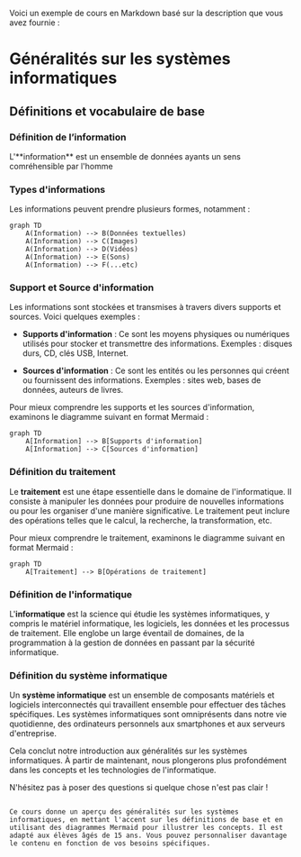 Voici un exemple de cours en Markdown basé sur la description que vous avez fournie :

# Généralités sur les systèmes informatiques

## Définitions et vocabulaire de base

### Définition de l’information

<div class="rounded-md border border-blue-500 bg-blue-50 p-2">
  L'**information** est un ensemble de données ayants un sens comréhensible par
  l'homme
</div>

### Types d'informations

Les informations peuvent prendre plusieurs formes, notamment :

```mermaid
graph TD
    A(Information) --> B(Données textuelles)
    A(Information) --> C(Images)
    A(Information) --> D(Vidéos)
    A(Information) --> E(Sons)
    A(Information) --> F(...etc)
```

### Support et Source d'information

Les informations sont stockées et transmises à travers divers supports et sources. Voici quelques exemples :

- **Supports d'information** : Ce sont les moyens physiques ou numériques utilisés pour stocker et transmettre des informations. Exemples : disques durs, CD, clés USB, Internet.

- **Sources d'information** : Ce sont les entités ou les personnes qui créent ou fournissent des informations. Exemples : sites web, bases de données, auteurs de livres.

Pour mieux comprendre les supports et les sources d'information, examinons le diagramme suivant en format Mermaid :

```mermaid
graph TD
    A[Information] --> B[Supports d'information]
    A[Information] --> C[Sources d'information]
```

### Définition du traitement

Le **traitement** est une étape essentielle dans le domaine de l'informatique. Il consiste à manipuler les données pour produire de nouvelles informations ou pour les organiser d'une manière significative. Le traitement peut inclure des opérations telles que le calcul, la recherche, la transformation, etc.

Pour mieux comprendre le traitement, examinons le diagramme suivant en format Mermaid :

```mermaid
graph TD
    A[Traitement] --> B[Opérations de traitement]
```

### Définition de l'informatique

L'**informatique** est la science qui étudie les systèmes informatiques, y compris le matériel informatique, les logiciels, les données et les processus de traitement. Elle englobe un large éventail de domaines, de la programmation à la gestion de données en passant par la sécurité informatique.

### Définition du système informatique

Un **système informatique** est un ensemble de composants matériels et logiciels interconnectés qui travaillent ensemble pour effectuer des tâches spécifiques. Les systèmes informatiques sont omniprésents dans notre vie quotidienne, des ordinateurs personnels aux smartphones et aux serveurs d'entreprise.

Cela conclut notre introduction aux généralités sur les systèmes informatiques. À partir de maintenant, nous plongerons plus profondément dans les concepts et les technologies de l'informatique.

N'hésitez pas à poser des questions si quelque chose n'est pas clair !

```

Ce cours donne un aperçu des généralités sur les systèmes informatiques, en mettant l'accent sur les définitions de base et en utilisant des diagrammes Mermaid pour illustrer les concepts. Il est adapté aux élèves âgés de 15 ans. Vous pouvez personnaliser davantage le contenu en fonction de vos besoins spécifiques.
```
